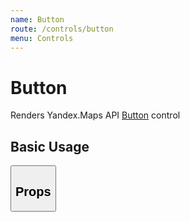 ```yaml
---
name: Button
route: /controls/button
menu: Controls
---
```



# Button

Renders Yandex.Maps API [Button][control] control

## Basic Usage

<Playground>
  <YMaps>
    <Map
      defaultState={{
        center: [55.751574, 37.573856],
        zoom: 9,
        controls: [],
      }}
    >
      <Button
        options={{ maxWidth: 128 }}
        data={{ content: 'Unpress me!' }}
        defaultState={{ selected: true }}
      />
    </Map>
  </YMaps>
</Playground>

## Props

<Props of={_Button} />

[control]:
  https://tech.yandex.com/maps/doc/jsapi/2.1/ref/reference/control.Button-docpage/
